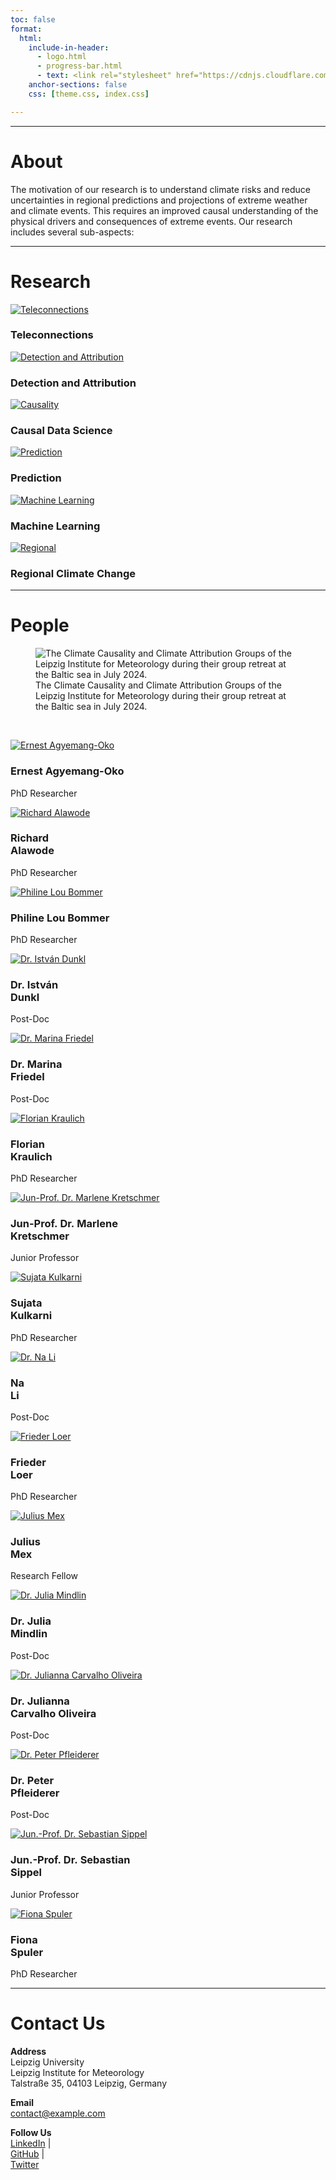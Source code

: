 ```yaml
---
toc: false
format: 
  html: 
    include-in-header: 
      - logo.html
      - progress-bar.html
      - text: <link rel="stylesheet" href="https://cdnjs.cloudflare.com/ajax/libs/font-awesome/6.0.0/css/all.min.css">
    anchor-sections: false
    css: [theme.css, index.css]

---
```


---

# About {#about}

The motivation of our research is to understand climate risks and reduce uncertainties in regional predictions and projections of extreme weather and climate events. This requires an improved causal understanding of the physical drivers and consequences of extreme events. Our research includes several sub-aspects:

---

# Research {#research}

::: {.full-width}

<div class="research-row">

<div class="research-feature">
<a href="research/teleconnections/index.qmd">
<img src="research/teleconnections/teleconnections.png" alt="Teleconnections" class="research-image">
</a>
<h3 class="research-text">Teleconnections</h3>
<p>
</p>
</div>

<div class="research-feature">
<a href="research/detection_and_attribution/index.qmd">
<img src="research/detection_and_attribution/DA.png" alt="Detection and Attribution" class="research-image">
</a>
<h3 class="research-text">Detection and Attribution</h3>
<p></p>
</div>

<div class="research-feature">
<a href="research/causality/index.qmd">
<img src="research/causality/causality.png" alt="Causality" class="research-image">
</a>
<h3 class="research-text">Causal Data Science</h3>
<p></p>
</div>

<div class="research-feature">
<a href="research/prediction/index.qmd">
<img src="research/prediction/prediction.png" alt="Prediction" class="research-image">
</a>
<h3 class="research-text">Prediction</h3>
<p></p>
</div>

<div class="research-feature">
<a href="research/machine_learning/index.qmd">
<img src="research/machine_learning/stnn.png" alt="Machine Learning" class="research-image">
</a>
<h3 class="research-text">Machine Learning</h3>
<p></p>
</div>

<div class="research-feature">
<a href="research/regional/index.qmd">
<img src="research/regional/regional.png" alt="Regional" class="research-image">
</a>
<h3 class="research-text">Regional Climate Change</h3>
<p></p>
</div>
</div>

:::

---

# People {#people}

![The Climate Causality and Climate Attribution Groups of the Leipzig Institute for Meteorology during their group retreat at the Baltic sea in July 2024.](images/group_photo.jpg)

<br>

<section id="team">
<div class="team-container">

<!-- Ernest -->
<div class="team-member">
<a href="people/ernest/index.qmd">
<img src="images/people/ernest.jpg" alt="Ernest Agyemang-Oko">
</a>
<h3>Ernest Agyemang-Oko</h3>
<p>PhD Researcher</p>
<div class="social-icons">

</div>
</div>

<!-- Richard -->
<div class="team-member">
<a href="people/ernest/index.qmd">
<img src="images/people/richard.jpg" alt="Richard Alawode ">
</a>
<h3>Richard<br>Alawode</h3>
<p>PhD Researcher</p>
<div class="social-icons">

</div>
</div>

<!-- Philine -->
<div class="team-member">
<a href="people/philine/index.qmd">
<img src="images/people/philine.jpg" alt="Philine Lou Bommer">
</a>
<h3>Philine Lou Bommer</h3>
<p>PhD Researcher</p>
<div class="social-icons">

</div>
</div>


<!--  István -->
<div class="team-member">
<a href="people/istvan/index.qmd">
<img src="images/people/istvan.jpg" alt="Dr. István Dunkl">
</a>
<h3>Dr. István<br>Dunkl</h3>
<p>Post-Doc</p>
<div class="social-icons">

</div>
</div>

<!-- Marina -->
<div class="team-member">
<a href="people/marina/index.qmd">
<img src="images/people/marina.jpg" alt="Dr. Marina Friedel">
</a>
<h3>Dr. Marina<br>Friedel</h3>
<p>Post-Doc</p>
<div class="social-icons">

</div>
</div>

<!-- Florian -->
<div class="team-member">
<a href="people/florian/index.qmd">
<img src="images/people/florian.jpg" alt="Florian Kraulich">
</a>
<h3>Florian<br>Kraulich</h3>
<p>PhD Researcher</p>
<div class="social-icons">

</div>
</div>

<!-- Marlene -->
<div class="team-member">
<a href="people/marlene/index.qmd">
<img src="images/people/marlene.jpg" alt="Jun-Prof. Dr. Marlene Kretschmer">
</a>
<h3>Jun-Prof. Dr. Marlene<br>Kretschmer</h3>
<p>Junior Professor</p>
<div class="social-icons">

</div>
</div>

<!-- Sujata -->
<div class="team-member">
<a href="people/sujata/index.qmd">
<img src="images/people/sujata.jpg" alt="Sujata Kulkarni">
</a>
<h3>Sujata<br>Kulkarni</h3>
<p>PhD Researcher</p>
<div class="social-icons">

</div>
</div>

<!-- Na -->
<div class="team-member">
<a href="people/na/index.qmd">
<img src="images/people/na.jpg" alt="Dr. Na Li">
</a>
<h3>Na<br>Li</h3>
<p>Post-Doc</p>
<div class="social-icons">

</div>
</div>

<!-- Frieder -->
<div class="team-member">
<a href="people/frieder/index.qmd">
<img src="images/people/frieder.jpg" alt="Frieder Loer">
</a>
<h3>Frieder<br>Loer</h3>
<p>PhD Researcher</p>
<div class="social-icons">

</div>
</div>

<!-- Julius -->
<div class="team-member">
<a href="people/julius/index.qmd">
<img src="images/people/julius.jpg" alt="Julius Mex">
</a>
<h3>Julius<br>Mex</h3>
<p>Research Fellow</p>
<div class="social-icons">

</div>
</div>

<!-- Julia -->
<div class="team-member">
<a href="people/julia/index.qmd">
<img src="images/people/julia.jpg" alt="Dr. Julia Mindlin">
</a>
<h3>Dr. Julia<br>Mindlin</h3>
<p>Post-Doc</p>
<div class="social-icons">

</div>
</div>

<!-- Julianna -->
<div class="team-member">
<a href="people/julianna/index.qmd">
<img src="images/people/julianna.jpg" alt="Dr. Julianna Carvalho Oliveira">
</a>
<h3>Dr. Julianna<br>Carvalho Oliveira</h3>
<p>Post-Doc</p>
<div class="social-icons">

</div>
</div>

<!-- Peter -->
<div class="team-member">
<a href="people/peter/index.qmd">
<img src="images/people/peter.jpg" alt="Dr. Peter Pfleiderer ">
</a>
<h3>Dr. Peter<br>Pfleiderer </h3>
<p>Post-Doc</p>
<div class="social-icons">

</div>
</div>

<!-- Sebastian -->
<div class="team-member">
<a href="people/sebastian/index.qmd">
<img src="images/people/sebastian.jpg" alt="Jun.-Prof. Dr. Sebastian Sippel">
</a>
<h3>Jun.-Prof. Dr. Sebastian<br>Sippel</h3>
<p>Junior Professor</p>
<div class="social-icons">

</div>
</div>

<!-- Fiona -->
<div class="team-member">
<a href="people/fiona/index.qmd">
<img src="images/people/fiona.jpg" alt="Fiona Spuler">
</a>
<h3>Fiona<br>Spuler</h3>
<p>PhD Researcher</p>
<div class="social-icons">

</div>
</div>


<!-- Team member -->

</div>
</section>

---


# Contact Us {#contact}

::: {.contact-container}
**Address**  
Leipzig University   
Leipzig Institute for Meteorology   
Talstraße 35, 04103 Leipzig, Germany  

**Email**  
[contact@example.com](mailto:contact@example.com)  

**Follow Us**  
[<i class="fa-brands fa-linkedin"></i> LinkedIn](https://linkedin.com) |  
[<i class="fa-brands fa-github"></i> GitHub](https://github.com) |  
[<i class="fa-brands fa-twitter"></i> Twitter](https://twitter.com)  
:::

